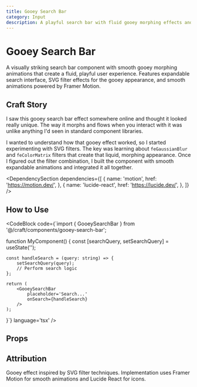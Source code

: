 ```yaml
---
title: Gooey Search Bar
category: Input
description: A playful search bar with fluid gooey morphing effects and smooth expandable animations
---
```


# Gooey Search Bar

A visually striking search bar component with smooth gooey morphing animations that create a fluid, playful user experience. Features expandable search interface, SVG filter effects for the gooey appearance, and smooth animations powered by Framer Motion.

## Craft Story

I saw this gooey search bar effect somewhere online and thought it looked really unique. The way it morphs and flows when you interact with it was unlike anything I'd seen in standard component libraries.

I wanted to understand how that gooey effect worked, so I started experimenting with SVG filters. The key was learning about `feGaussianBlur` and `feColorMatrix` filters that create that liquid, morphing appearance. Once I figured out the filter combination, I built the component with smooth expandable animations and integrated it all together.

<DependencySection
	dependencies={[
		{
			name: 'motion',
			href: 'https://motion.dev/',
		},
		{
			name: 'lucide-react',
			href: 'https://lucide.dev/',
		},
	]}
/>

## How to Use

<CodeBlock
	code={`import { GooeySearchBar } from '@/craft/components/gooey-search-bar';

function MyComponent() {
	const [searchQuery, setSearchQuery] = useState('');

	const handleSearch = (query: string) => {
		setSearchQuery(query);
		// Perform search logic
	};

	return (
		<GooeySearchBar
			placeholder='Search...'
			onSearch={handleSearch}
		/>
	);
}`}
	language='tsx'
/>

## Props

<PropsTable>
	<PropsTableRow
		prop='placeholder'
		description='Placeholder text for the search input'
		defaultValue='"Type to search..."'
	/>
	<PropsTableRow
		prop='onSearch'
		description='Callback function called when search query changes'
		defaultValue='-'
	/>
	<PropsTableRow
		prop='searchData'
		description='Array of strings to search through (optional, uses default data if not provided)'
		defaultValue='-'
	/>
	<PropsTableRow
		prop='className'
		description='Additional CSS classes'
		defaultValue='-'
	/>
</PropsTable>

## Attribution

Gooey effect inspired by SVG filter techniques. Implementation uses Framer Motion for smooth animations and Lucide React for icons.


